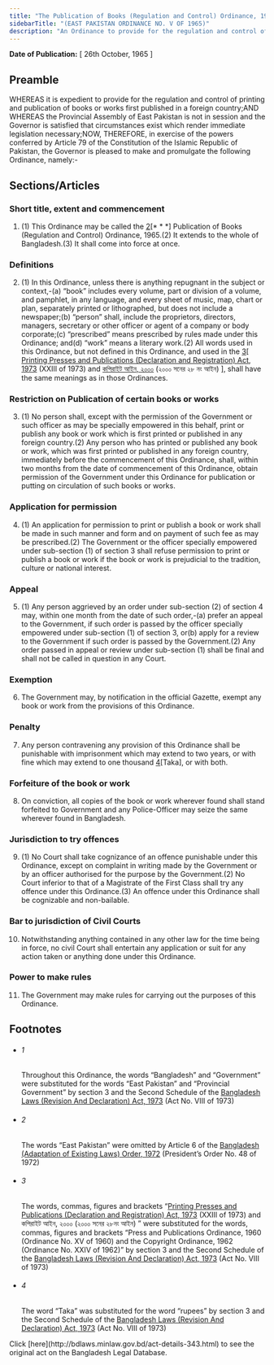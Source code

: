 ```yaml
---
title: "The Publication of Books (Regulation and Control) Ordinance, 1965 (East Pakistan Ordinance)"
sidebarTitle: "(EAST PAKISTAN ORDINANCE NO. V OF 1965)"
description: "An Ordinance to provide for the regulation and control of printing and publication of books or works first published in a foreign country.1♣"
---
```


**Date of Publication:** [ 26th October, 1965 ]

## Preamble

WHEREAS it is expedient to provide for the regulation and control of printing and publication of books or works first published in a foreign country;AND WHEREAS the Provincial Assembly of East Pakistan is not in session and the Governor is satisfied that circumstances exist which render immediate legislation necessary;NOW, THEREFORE, in exercise of the powers conferred by Article 79 of the Constitution of the Islamic Republic of Pakistan, the Governor is pleased to make and promulgate the following Ordinance, namely:-

## Sections/Articles

### Short title, extent and commencement

1. (1) This Ordinance may be called the [2](1)[\* \* \*] Publication of Books (Regulation and Control) Ordinance, 1965.(2) It extends to the whole of Bangladesh.(3) It shall come into force at once.

### Definitions

2. (1) In this Ordinance, unless there is anything repugnant in the subject or context,-(a) “book” includes every volume, part or division of a volume, and pamphlet, in any language, and every sheet of music, map, chart or plan, separately printed or lithographed, but does not include a newspaper;(b) “person” shall, include the proprietors, directors, managers, secretary or other officer or agent of a company or body corporate;(c) “prescribed” means prescribed by rules made under this Ordinance; and(d) “work” means a literary work.(2) All words used in this Ordinance, but not defined in this Ordinance, and used in the [3](1)[ [Printing Presses and Publications (Declaration and Registration) Act, 1973](/laws/act-437 "Printing Presses and Publications (Declaration and Registration) Act, 1973") (XXIII of 1973) and [কপিরাইট আইন, ২০০০](/laws/act-846 "কপিরাইট আইন, ২০০০") (২০০০ সনের ২৮ নং আইন) ], shall have the same meanings as in those Ordinances.

### Restriction on Publication of certain books or works

3. (1) No person shall, except with the permission of the Government or such officer as may be specially empowered in this behalf, print or publish any book or work which is first printed or published in any foreign country.(2) Any person who has printed or published any book or work, which was first printed or published in any foreign country, immediately before the commencement of this Ordinance, shall, within two months from the date of commencement of this Ordinance, obtain permission of the Government under this Ordinance for publication or putting on circulation of such books or works.

### Application for permission

4. (1) An application for permission to print or publish a book or work shall be made in such manner and form and on payment of such fee as may be prescribed.(2) The Government or the officer specially empowered under sub-section (1) of section 3 shall refuse permission to print or publish a book or work if the book or work is prejudicial to the tradition, culture or national interest.

### Appeal

5. (1) Any person aggrieved by an order under sub-section (2) of section 4 may, within one month from the date of such order,-(a) prefer an appeal to the Government, if such order is passed by the officer specially empowered under sub-section (1) of section 3, or(b) apply for a review to the Government if such order is passed by the Government.(2) Any order passed in appeal or review under sub-section (1) shall be final and shall not be called in question in any Court.

### Exemption

6. The Government may, by notification in the official Gazette, exempt any book or work from the provisions of this Ordinance.

### Penalty

7. Any person contravening any provision of this Ordinance shall be punishable with imprisonment which may extend to two years, or with fine which may extend to one thousand [4](1)[Taka], or with both.

### Forfeiture of the book or work

8. On conviction, all copies of the book or work wherever found shall stand forfeited to Government and any Police-Officer may seize the same wherever found in Bangladesh.

### Jurisdiction to try offences

9. (1) No Court shall take cognizance of an offence punishable under this Ordinance, except on complaint in writing made by the Government or by an officer authorised for the purpose by the Government.(2) No Court inferior to that of a Magistrate of the First Class shall try any offence under this Ordinance.(3) An offence under this Ordinance shall be cognizable and non-bailable.

### Bar to jurisdiction of Civil Courts

10. Notwithstanding anything contained in any other law for the time being in force, no civil Court shall entertain any application or suit for any action taken or anything done under this Ordinance.

### Power to make rules

11. The Government may make rules for carrying out the purposes of this Ordinance.

## Footnotes

- ###### 1

  Throughout this Ordinance, the words “Bangladesh” and “Government” were substituted for the words “East Pakistan” and “Provincial Government” by section 3 and the Second Schedule of the [Bangladesh Laws (Revision And Declaration) Act, 1973](/laws/act-430 "Bangladesh Laws (Revision And Declaration) Act, 1973") (Act No. VIII of 1973)

- ###### 2

  The words “East Pakistan” were omitted by Article 6 of the [Bangladesh (Adaptation of Existing Laws) Order, 1972](/laws/act-388 "Bangladesh (Adaptation of Existing Laws) Order, 1972 ") (President’s Order No. 48 of 1972)

- ###### 3

  The words, commas, figures and brackets “[Printing Presses and Publications (Declaration and Registration) Act, 1973](/laws/act-437 "Printing Presses and Publications (Declaration and Registration) Act, 1973") (XXIII of 1973) and কপিরাইট আইন, ২০০০ (২০০০ সনের ২৮নং আইন) ” were substituted for the words, commas, figures and brackets “Press and Publications Ordinance, 1960 (Ordinance No. XV of 1960) and the Copyright Ordinance, 1962 (Ordinance No. XXIV of 1962)” by section 3 and the Second Schedule of the [Bangladesh Laws (Revision And Declaration) Act, 1973](/laws/act-430 "Bangladesh Laws (Revision And Declaration) Act, 1973") (Act No. VIII of 1973)

- ###### 4

  The word “Taka” was substituted for the word “rupees” by section 3 and the Second Schedule of the [Bangladesh Laws (Revision And Declaration) Act, 1973](/laws/act-430 "Bangladesh Laws (Revision And Declaration) Act, 1973") (Act No. VIII of 1973)

<Note>
  Click [here](http://bdlaws.minlaw.gov.bd/act-details-343.html) to see the original act on the Bangladesh Legal Database.
</Note>
